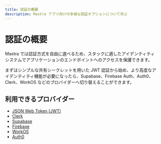 ```yaml
---
title: 認証の概要
description: Mastra アプリ向けの多様な認証オプションについて学ぶ
---
```


# 認証の概要

Mastra では認証方式を自由に選べるため、スタックに適したアイデンティティシステムでアプリケーションのエンドポイントへのアクセスを保護できます。

まずはシンプルな共有シークレットを用いた JWT 認証から始め、より高度なアイデンティティ機能が必要になったら、Supabase、Firebase Auth、Auth0、Clerk、WorkOS などのプロバイダーへ切り替えることができます。

## 利用できるプロバイダー

- [JSON Web Token (JWT)](/docs/auth/jwt)
- [Clerk](/docs/auth/clerk)
- [Supabase](/docs/auth/supabase)
- [Firebase](/docs/auth/firebase)
- [WorkOS](/docs/auth/workos)
- [Auth0](/docs/auth/auth0)